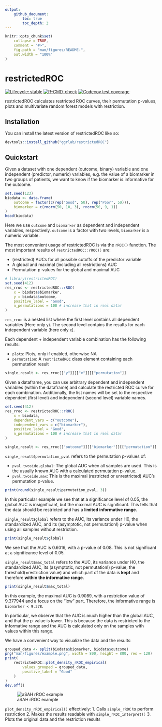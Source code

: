 ```yaml
---
output: 
    github_document:
        toc: true
        toc_depth: 2
---
```


<!-- README.md is generated from README.Rmd. Please edit that file -->

```r
knitr::opts_chunk$set(
    collapse = TRUE,
    comment = "#>",
    fig.path = "man/figures/README-",
    out.width = "100%"
)
```

# restrictedROC

<!-- badges: start -->
[![Lifecycle: stable](https://img.shields.io/badge/lifecycle-stable.svg)](https://lifecycle.r-lib.org/articles/stages.html#stable)
<!-- [![CRAN status](https://www.r-pkg.org/badges/version/restrictedROC)](https://CRAN.R-project.org/package=restrictedROC) -->
[![R-CMD-check](https://github.com/ggrlab/restrictedROC/actions/workflows/R-CMD-check.yaml/badge.svg)](https://github.com/ggrlab/restrictedROC/actions/workflows/R-CMD-check.yaml)
[![Codecov test coverage](https://codecov.io/gh/ggrlab/restrictedROC/branch/main/graph/badge.svg)](https://app.codecov.io/gh/ggrlab/restrictedROC?branch=main)
<!-- badges: end -->

restrictedROC calculates restricted ROC curves, their permutation p-values, plots and multivariate random forest models with restriction.

## Installation

You can install the latest version of restrictedROC like so:

```r
devtools::install_github("ggrlab/restrictedROC")
```

## Quickstart

Given a dataset with one dependent (outcome, binary) variable and one independent 
(predictor, numeric) variables, e.g. the value of a biomarker in two groups of patients,
we want to know if the biomarker is informative for the outcome.

```r
set.seed(123)
biodata <- data.frame(
    outcome = factor(c(rep("Good", 50), rep("Poor", 50))),
    biomarker = c(rnorm(50, 10, 3), rnorm(50, 9, 1))
)
head(biodata)
```
Here we use ``outcome`` and ``biomarker`` as dependent and independent variables, respectively. 
``outcome`` is a factor with two levels, ``biomarker`` is a numeric variable.

The most convenient usage of restrictedROC is via the ``rROC()`` function.
The most important results of 
``restrictedROC::rROC()`` are:

- (restricted) AUCs for all possible cutoffs of the predictor variable
- A global and maximal (including all restrictions) AUC
- Permutation p-values for the global and maximal AUC


```r
# library(restrictedROC)
set.seed(412)
res_rroc <- restrictedROC::rROC(
    x = biodata$biomarker,
    y = biodata$outcome,
    positive_label = "Good",
    n_permutations = 100 # increase that in real data!
)
```
``res_rroc`` is a nested list where the first level contains all dependent variables (Here only ``y``). The second level contains the results for each independent variable (here only ``x``).

Each dependent + independent variable combination has the following results:

 - ``plots``: Plots, only if enabled, otherwise NA
 - ``permutation``: A ``restrictedROC`` class element containing each permutation result
```r
single_result <- res_rroc[["y"]][["x"]][["permutation"]]
```

Given a dataframe, you can use arbitrary dependent and independent variables (within the dataframe) 
and calculate the restricted ROC curve for each combination. Additionally, the list 
names will be set to the respective dependent (first level) and independent 
(second level) variable names. 

```r
set.seed(412)
res_rroc <- restrictedROC::rROC(
    x = biodata,
    dependent_vars = c("outcome"),
    independent_vars = c("biomarker"),
    positive_label = "Good",
    n_permutations = 100 # increase that in real data!
)
```
```r
single_result <- res_rroc[["outcome"]][["biomarker"]][["permutation"]]
```

``single_result$permutation_pval`` refers to the permutation p-values of:

- ``pval.twoside.global``: The global AUC when all samples are used. This is the usually known AUC with a calculated permutation p-value.
- ``pval.twoside.max``: This is the maximal (restricted or unrestricted) AUC's permutation p-value. 

```r
print(round(single_result$permutation_pval, 3))
```
In this particular example we see that at a significance level of 0.05, the global AUC is insignificant, but the maximal AUC is significant. 
This tells that the data should be restricted and has a 
**limited informative range**. 


``single_result$global`` refers to the AUC, its variance under H0, the standardized AUC, 
and its (asymptotic, not permutation!) p-value when using all samples without restriction.
```r
print(single_result$global)
```
We see that the AUC is 0.6016, with a p-value of 0.08. This is not significant at a
significance level of 0.05. 

``single_result$max_total`` refers to the AUC, its variance under H0, the standardized AUC, 
its (asymptotic, not permutation!) p-value, the threshold(=restriction value) and which 
part of the data is **kept** and therefore **within the informative range**. 
```r
print(single_result$max_total)
```
In this example, the maximal AUC is 0.9089, with a restriction value of 9.377944 and a 
focus on the "low" part. Therefore, the informative range is ``biomarker < 9.378``.

In particular, we observe that the AUC is much higher than the global AUC, and that the
p-value is lower. This is because the data is restricted to the informative range 
and the AUC is calculated only on the samples with values within this range. 


We have a convenient way to visualize the data and the results:
```r
grouped_data <- split(biodata$biomarker, biodata$outcome)
png("man/figures/example.png", width = 800, height = 800, res = 120)
print(
    restrictedROC::plot_density_rROC_empirical(
        values_grouped = grouped_data,
        positive_label = "Good"
    )
)
dev.off()
```
![aSAH rROC example](man/figures/example.png)


``plot_density_rROC_empirical()`` effectively: 
    1. Calls ``simple_rROC`` to perform restriction
    2. Makes the results readable with ``simple_rROC_interpret()``
    3. Plots the original data and the restriction results

